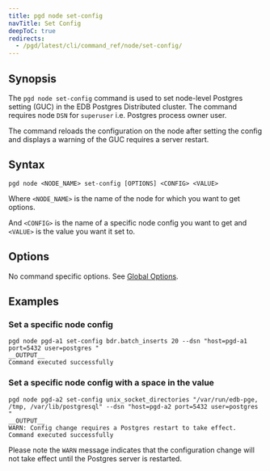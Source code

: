 ```yaml
---
title: pgd node set-config
navTitle: Set Config
deepToC: true
redirects:
  - /pgd/latest/cli/command_ref/node/set-config/
---
```


## Synopsis

The `pgd node set-config` command is used to set node-level Postgres setting (GUC) in the EDB Postgres Distributed cluster. The command requires node `DSN` for `superuser` i.e. Postgres process owner user.

The command reloads the configuration on the node after setting the config and displays a warning of the GUC requires a server restart.

## Syntax
```plaintext
pgd node <NODE_NAME> set-config [OPTIONS] <CONFIG> <VALUE>
```

Where `<NODE_NAME>` is the name of the node for which you want to get options.

And `<CONFIG>` is the name of a specific node config you want to get and `<VALUE>` is the value you want it set to.

## Options

No command specific options. See [Global Options](/pgd/latest/reference/cli/command_ref/#global-options).

## Examples

### Set a specific node config

```shell
pgd node pgd-a1 set-config bdr.batch_inserts 20 --dsn "host=pgd-a1 port=5432 user=postgres "
__OUTPUT__
Command executed successfully
```

### Set a specific node config with a space in the value

```shell
pgd node pgd-a2 set-config unix_socket_directories "/var/run/edb-pge, /tmp, /var/lib/postgresql" --dsn "host=pgd-a2 port=5432 user=postgres "
__OUTPUT__
WARN: Config change requires a Postgres restart to take effect.
Command executed successfully
```

Please note the `WARN` message indicates that the configuration change will not take effect until the Postgres server is restarted.
